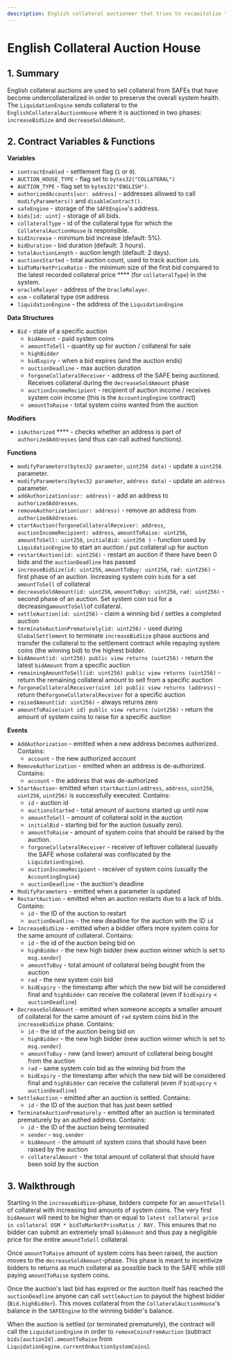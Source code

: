```yaml
---
description: English collateral auctioneer that tries to recapitalize the system
---
```


# English Collateral Auction House

## 1. Summary <a href="#1-introduction-summary" id="1-introduction-summary"></a>

English collateral auctions are used to sell collateral from SAFEs that have become undercollateralized in order to preserve the overall system health. The `LiquidationEngine` sends collateral to the `EnglishCollateralAuctionHouse` where it is auctioned in two phases: `increaseBidSize` and `decreaseSoldAmount`.

## 2. Contract Variables & Functions <a href="#2-contract-details" id="2-contract-details"></a>

**Variables**

* `contractEnabled` - settlement flag (`1` or `0`).
* `AUCTION_HOUSE_TYPE` - flag set to `bytes32("COLLATERAL")`
* `AUCTION_TYPE` - flag set to `bytes32("ENGLISH")`.
* `authorizedAccounts[usr: address]` - addresses allowed to call `modifyParameters()` and `disableContract()`.
* `safeEngine` - storage of the `SAFEEngine`'s address.
* `bids[id: uint]` - storage of all bids.
* `collateralType` - id of the collateral type for which the `CollateralAuctionHouse` is responsible.
* `bidIncrease` - minimum bid increase (default: 5%).
* `bidDuration` - bid duration (default: 3 hours).
* `totalAuctionLength` - auction length (default: 2 days).
* `auctionsStarted` - total auction count, used to track auction `id`s.
* `bidToMarketPriceRatio` - the minimum size of the first bid compared to the latest recorded collateral price **** (for `collateralType`) in the system.
* `oracleRelayer` - address of the `OracleRelayer`.
* `osm` - collateral type `OSM` address
* `liquidationEngine` - the address of the `LiquidationEngine`

**Data Structures**

* `Bid` - state of a specific auction
  * `bidAmount` - paid system coins
  * `amountToSell` - quantity up for auction / collateral for sale
  * `highBidder`
  * `bidExpiry` - when a bid expires (and the auction ends)
  * `auctionDeadline` - max auction duration
  * `forgoneCollateralReceiver` - address of the SAFE being auctioned. Receives collateral during the `decreaseSoldAmount` phase
  * `auctionIncomeRecipient` - recipient of auction income / receives system coin income (this is the `AccountingEngine` contract)
  * `amountToRaise` - total system coins wanted from the auction

**Modifiers**

* `isAuthorized` **** - checks whether an address is part of `authorizedAddresses` (and thus can call authed functions).

**Functions**

* `modifyParameters(bytes32 parameter`, `uint256 data)` - update a `uint256` parameter.
* `modifyParameters(bytes32 parameter`, `address data)` - update an `address` parameter.
* `addAuthorization(usr: address)` - add an address to `authorizedAddresses`.
* `removeAuthorization(usr: address)` - remove an address from `authorizedAddresses`.
* `startAuction(forgoneCollateralReceiver: address`, `auctionIncomeRecipient: address`, `amountToRaise: uint256`, `amountToSell: uint256`, `initialBid: uint256 )` - function used by `LiquidationEngine` to start an auction / put collateral up for auction
* `restartAuction(id: uint256)` - restart an auction if there have been 0 bids and the `auctionDeadline` has passed
* `increaseBidSize(id: uint256`, `amountToBuy: uint256`, `rad: uint256)` - first phase of an auction. Increasing system coin `bid`s for a set `amountToSell` of collateral
* `decreaseSoldAmount(id: uint256`, `amountToBuy: uint256`, `rad: uint256)` - second phase of an auction. Set system coin `bid` for a decreasing`amountToSell`of collateral.
* `settleAuction(id: uint256)` - claim a winning bid / settles a completed auction
* `terminateAuctionPrematurely(id: uint256)` - used during `GlobalSettlement` to terminate `increaseBidSize` phase auctions and transfer the collateral to the settlement contract while repaying system coins (the winning bid) to the highest bidder.
* `bidAmount(id: uint256) public view returns (uint256)` - return the latest `bidAmount` from a specific auction
* `remainingAmountToSell(id: uint256) public view returns (uint256)` - return the remaining collateral amount to sell from a specific auction
* `forgoneCollateralReceiver(uint id) public view returns (address)` - return the`forgoneCollateralReceiver` for a specific auction
* `raisedAmount(id: uint256)` - always returns zero
* `amountToRaise(uint id) public view returns (uint256)` - return the amount of system coins to raise for a specific auction

**Events**

* `AddAuthorization` - emitted when a new address becomes authorized. Contains:
  * `account` - the new authorized account
* `RemoveAuthorization` - emitted when an address is de-authorized. Contains:
  * `account` - the address that was de-authorized
* `StartAuction`- emitted when `startAuction(address`, `address`, `uint256`, `uint256`, `uint256)` is successfully executed. Contains:
  * `id` - auction id
  * `auctionsStarted` - total amount of auctions started up until now
  * `amountToSell` - amount of collateral sold in the auction
  * `initialBid` - starting bid for the auction (usually zero).
  * `amountToRaise` - amount of system coins that should be raised by the auction.
  * `forgoneCollateralReceiver` - receiver of leftover collateral (usually the SAFE whose collateral was confiscated by the `LiquidationEngine`).
  * `auctionIncomeRecipient` - receiver of system coins (usually the `AccountingEngine`)
  * `auctionDeadline` - the auction's deadline
* `ModifyParameters` - emitted when a parameter is updated
* `RestartAuction` - emitted when an auction restarts due to a lack of bids. Contains:
  * `id` - the ID of the auction to restart
  * `auctionDeadline` - the new deadline for the auction with the ID `id`
* `IncreaseBidSize` - emitted when a bidder offers more system coins for the same amount of collateral. Contains:
  * `id` - the id of the auction being bid on
  * `highBidder` - the new high bidder (new auction winner which is set to `msg.sender`)
  * `amountToBuy` - total amount of collateral being bought from the auction
  * `rad` - the new system coin bid
  * `bidExpiry` - the timestamp after which the new bid will be considered final and `highBidder` can receive the collateral (even if `bidExpiry` < `auctionDeadline`)
* `DecreaseSoldAmount` - emitted when someone accepts a smaller amount of collateral for the same amount of `rad` system coins bid in the `increaseBidSize` phase. Contains:
  * `id` - the id of the auction being bid on
  * `highBidder` - the new high bidder (new auction winner which is set to `msg.sender`)
  * `amountToBuy` - new (and lower) amount of collateral being bought from the auction
  * `rad` - same system coin bid as the winning bid from the&#x20;
  * `bidExpiry` - the timestamp after which the new bid will be considered final and `highBidder` can receive the collateral (even if `bidExpiry` < `auctionDeadline`)
* `SettleAuction` - emitted after an auction is settled. Contains:
  * `id` - the ID of the auction that has just been settled
* `TerminateAuctionPrematurely` - emitted after an auction is terminated prematurely by an authed address. Contains:
  * `id` - the ID of the auction being terminated
  * `sender` - `msg.sender`
  * `bidAmount` - the amount of system coins that should have been raised by the auction
  * `collateralAmount` - the total amount of collateral that should have been sold by the auction

## 3. Walkthrough <a href="#3-key-mechanisms-and-concepts" id="3-key-mechanisms-and-concepts"></a>

Starting in the `increaseBidSize`-phase, bidders compete for an `amountToSell` of collateral with increasing bid amounts of system coins. The very first `bidAmount` will need to be higher than or equal to `latest collateral price in collateral OSM * bidToMarketPriceRatio / RAY.` This ensures that no bidder can submit an extremely small `bidAmount` and thus pay a negligible price for the entire `amountToSell` collateral.&#x20;

Once `amountToRaise` amount of system coins has been raised, the auction moves to the `decreaseSoldAmount`-phase. This phase is meant to incentivize bidders to returns as much collateral as possible back to the SAFE while still paying `amountToRaise` system coins.

Once the auction's last bid has expired or the auction itself has reached the `auctionDeadline` anyone can call `settleAuction` to payout the highest bidder (`Bid.highBidder`). This moves collateral from the `CollateralAuctionHouse`'s balance in the `SAFEEngine` to the winning bidder's balance.

When the auction is settled (or terminated prematurely), the contract will call the `LiquidationEngine` in order to `removeCoinsFromAuction` (subtract `bids[auctionId].amountToRaise` from `LiquidationEngine.currentOnAuctionSystemCoins`).
